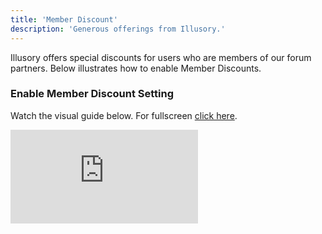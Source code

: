 ```yaml
---
title: 'Member Discount'
description: 'Generous offerings from Illusory.'
---
```


Illusory offers special discounts for users who are members of our forum partners. Below illustrates how to enable Member Discounts.

### Enable Member Discount Setting

Watch the visual guide below. For fullscreen [click here](https://app.arcade.software/share/xZpDzJyAXgdz0zA6MOSP).

<div style={{
  position: 'relative',
  paddingBottom: 'calc(66% + 41px)',
  height: '0'
  }}>
<iframe
  src="https://demo.arcade.software/xZpDzJyAXgdz0zA6MOSP?embed"
  title="Enable Member Discount"
  frameborder="0"
  loading="lazy"
  allowfullscreen
  webkitallowfullscreen
  mozallowfullscreen
  style={{
    background: '#030515',
    width: '100%',
    height: '100%',
    position: 'absolute',
    top: '0',
    left: '0',
    colorScheme: 'none'
  }}></iframe>
</div>
